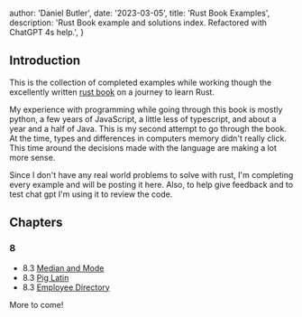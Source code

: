 
  author: 'Daniel Butler',
  date: '2023-03-05',
  title: 'Rust Book Examples',
  description:
    'Rust Book example and solutions index. Refactored with ChatGPT 4s help.',
}


## Introduction
This is the collection of completed examples while working  though the excellently written [rust book](https://doc.rust-lang.org/stable/book/) on a journey to learn Rust.

My experience with programming while going through this book is mostly python, a few years of JavaScript, a little less of typescript, and about a year and a half of Java. This is my second attempt to go through the book. At the time, types and differences in computers memory didn't really click. This time around the decisions made with the language are making a lot more sense. 

Since I don't have any real world problems to solve with rust, I'm completing every example and will be posting it here. Also, to help give feedback and to test chat gpt I'm using it to review the code. 


## Chapters

### 8
- 8.3 [Median and Mode](https://www.daniel-butler.com/articles/median-and-mode-rust)
- 8.3 [Pig Latin](https://www.daniel-butler.com/articles/ust-ray%E2%80%94y-bay%E2%80%94example-fay)
- 8.3 [Employee Directory](https://daniel-butler.com)

More to come!
